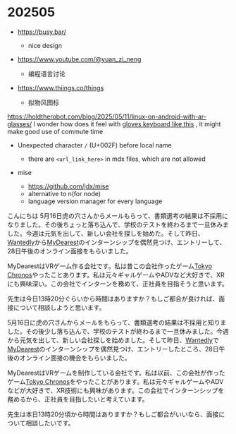# 202505

- https://busy.bar/
  - nice design

- https://www.youtube.com/@yuan_zi_neng
  - 编程语言讨论

- https://www.thiings.co/things
  - 拟物风图标

https://holdtherobot.com/blog/2025/05/11/linux-on-android-with-ar-glasses/ I wonder how does it feel with [gloves keyboard like this](https://protopedia.net/prototype/1562) , it might make good use of commute time

- Unexpected character `/` (U+002F) before local name
  - there are `<url_link_here>` in mdx files, which are not allowed

- mise
  - https://github.com/jdx/mise
  - alternative to n(for node)
  - language version manager for every language

こんにちは
5月16日虎の穴さんからメールもらって、書類選考の結果は不採用になりました。その後ちょっと落ち込んで、学校のテストを終わるまで一旦休みました。今週は元気を出して、新しい会社を探しを始めた。そして昨日、[Wantedly](https://www.wantedly.com/)から[MyDearest](https://www.wantedly.com/projects/2038443)のインターンシップを偶然見つけ、エントリーして、28日午後のオンライン面接をもらいました。

MyDearestはVRゲーム作る会社です。私は昔この会社作ったゲーム[Tokyo Chronos](https://www.wantedly.com/portfolio/projects/59619)やったことあります。私は元々ギャルゲームやADVなど大好きで、XRにも興味深い。この会社でインターンを務めて、正社員を目指そうと思います。

先生は今日13時20分ぐらいから時間はありますか？もしご都合が良ければ、面接について相談しようと思います。

5月16日に虎の穴さんからメールをもらって、書類選考の結果は不採用と知りました。その後少し落ち込んで、学校のテストが終わるまで一旦休みました。今週から元気を出して、新しい会社探しを始めました。そして昨日、[Wantedly](https://www.wantedly.com/)で[MyDearest](https://www.wantedly.com/projects/2038443)のインターンシップを偶然見つけ、エントリーしたところ、28日午後のオンライン面接の機会をもらいました。

MyDearestはVRゲームを制作している会社です。私は以前、この会社が作ったゲーム[Tokyo Chronos](https://www.wantedly.com/portfolio/projects/59619)をやったことがあります。私は元々ギャルゲームやADVなどが大好きで、XR技術にも興味があります。この会社でインターンシップを務めるから、正社員を目指したいと考えています。

先生は本日13時20分頃から時間はありますか？もしご都合がいいなら、面接について相談したいです。
